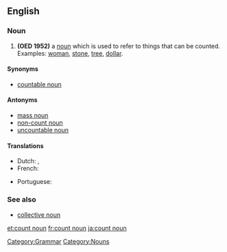 ==English==

===Noun===
{{wikipedia}}
{{en-noun|sg=[[count]] [[noun]]}}

# '''(OED 1952)''' a [[noun]] which is used to refer to things that can be counted. Examples: [[woman]], [[stone]], [[tree]], [[dollar]].

====Synonyms====
* [[countable noun]]

====Antonyms====
* [[mass noun]]
* [[non-count noun]]
* [[uncountable noun]]

====Translations====
{{trans-top|noun used to refer to things that can be counted}}
* Dutch: {{t|nl|telbaar zelfstandig naamwoord|n}}, {{t|nl|telbaar substantief|n}}
* French: {{t|fr|nom dénombrable|m}}
{{trans-mid}}
* Portuguese: {{t|pt|substantivo contável|m}}
{{trans-bottom}}

===See also===
* [[collective noun]]

[[Category:Grammar]]
[[Category:Nouns]]

[[et:count noun]]
[[fr:count noun]]
[[ja:count noun]]